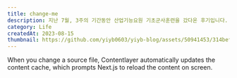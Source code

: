 ```yaml
---
title: change-me
description: 지난 7월, 3주의 기간동안 산업기능요원 기초군사훈련을 갔다온 후기입니다.
category: Life
createdAt: 2023-08-15
thumbnail: https://github.com/yiyb0603/yiyb-blog/assets/50941453/314bef4f-81a9-4be0-b563-1b59788fff53
---
```


When you change a source file, Contentlayer automatically updates the content cache, which prompts Next.js to reload the content on screen.